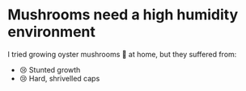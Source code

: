 # Mushrooms need a high humidity environment

I tried growing oyster mushrooms 🍄 at home, but they suffered from:

* 😢 Stunted growth
* 😢 Hard, shrivelled caps

